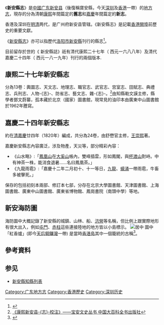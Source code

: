 {{Dablink|關於河南省新安县的地方志，詳見'''[[新安縣志_(洛陽市)|新安縣志 (洛陽市)]]'''。}}
《'''新安縣志'''》是[[中國|中國]][[广东|广东]][[寶安縣|新安县]]（後復稱寶安縣，今天[[深圳|深圳]]及[[香港|香港]]一帶）的[[地方志|地方志]]，現存的分為清朝[[康熙|康熙]]年間篇定的'''舊志'''和[[嘉慶|嘉慶]]年間篇定的'''新志'''。

香港及深圳在[[明|明]][[清|清]]两代，是广州府新安县管辖。《新安縣志》是記載[[香港開埠|香港開埠]]前歷史的重要文獻。

《[[新安縣志_(洛陽市)|新安縣志]]》亦可以指歷代[[洛阳市|洛阳市]][[新安縣|新安縣]]刊行的縣志<ref>{{cite book|url=http://www.xinan.gov.cn/sitegroup/root/html/ff80808145feb2ad0146031de248011c/bab06131aaea4d3ea5f7d81fa8088762.html|title=新安县志（1986-2000）|publisher=中州古籍出版社|language=zh-cn|editor=新安縣地方志編纂委員會|isbn=978-7-5348-3051-8|date=2008年12月|access-date=2018-10-16|archive-date=2020-11-03|archive-url=https://web.archive.org/web/20201103194556/http://www.xinan.gov.cn/sitegroup/root/html/ff80808145feb2ad0146031de248011c/bab06131aaea4d3ea5f7d81fa8088762.html|dead-url=no}}</ref>。

目前留存於世的《 新安縣誌》祇有清代康熙二十七年（ 西元一六八八年）及清代嘉慶二十四年（ 西元一八一九年）刊行的兩個版本.

==康熙二十七年新安縣志==
分為13卷：輿圖志、天文志、地理志、職官志、武官志、宫室志、田賦志、典禮志、兵刑志、人物-{志}-、防省志、藝文志、雜-{志}-。<ref>[http://www.cpin.com.cn/Shop/ShowProduct.asp?ProductID=18104 《康熙新安县-{志}-校注》——宝安文史丛书 中国大百科全书出版社]{{dead link|date=2018年3月 |bot=InternetArchiveBot |fix-attempted=yes }}</ref>由知縣勒文謨主修，縣學者鄧文蔚纂，孤本藏於北京（國家）圖書館，現常見的油印本由廣東中山圖書館於1962年謄寫。

==嘉慶二十四年新安縣志==
約在[[清朝|清]][[嘉慶|嘉慶]]廿四年（1820年）編成，共分為24卷，由舒懋官主修，[[王崇熙|王崇熙]]著。

嘉慶新安縣志內容廣泛，涉及物產，天災等，部分精彩內容：

* 《山水略》:「[[鳳凰山|鳳凰山]]在[[大奚山|大奚山]]帳內，雙峰插雲，形如鳳閣，與[[青山_(香港)|杯渡山]]對峙。中有神茶一株，能消食退暑……名曰鳳凰茶。」
* 《九龍雨雹》:「嘉慶十二年二月初十、十一等日，[[九龍|九龍]]、[[蠔涌|蠔涌]]一帶雨雹，牛畜多被擊死。」

保存的包括初刻本兩部、修訂本七部，分存在北京大學圖書館、天津圖書館、上海圖書館、廣東中山圖書館、廣東省博物館、鳳崗書院（南頭中學）等地。

== 新安海防圖 ==
海防圖中大概記錄了新安縣的城鎮、山林、船、[[汛|汛營]]等名稱，但比例上跟實際地形有很大出入，例如[[屯門區|屯門]]、[[赤柱|赤柱]]這些連接陸地的地方皆以小島標示。
[[File:新安縣志香港海防圖,_1819.png|居中]]
圖中「紅香爐」(即今[[天后_(香港)|天后]][[銅鑼灣|銅鑼灣]]一帶) 是當時[[香港島|香港島]]其中一個籠統的古稱<ref>{{Cite web|url=http://www.localstudiohk.com/hks-maps--01.html|title=《香港古地圖》|accessdate=2018-07-19|author=|date=|publisher=Local Studio HK|archive-url=https://web.archive.org/web/20170415203046/http://www.localstudiohk.com/hks-maps--01.html|archive-date=2017-04-15|dead-url=yes}}</ref>。

== 參考資料 ==
{{Reflist|2}}

==参见==
{{wikisource|新安縣志}}
* [[新安縣知縣列表|新安縣知縣列表]]

[[Category:广东地方志|Category:广东地方志]]
[[Category:香港歷史|Category:香港歷史]]
[[Category:深圳历史|Category:深圳历史]]
